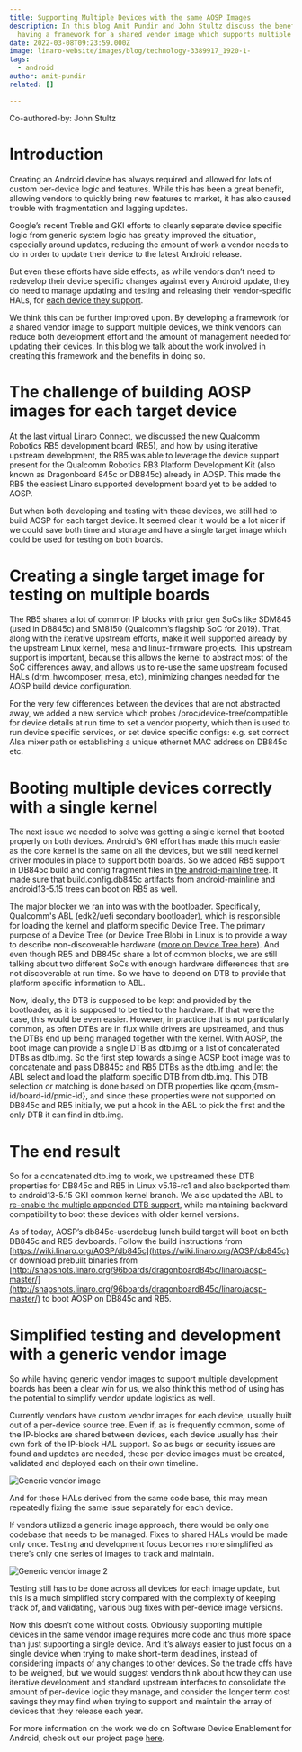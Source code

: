 ```yaml
---
title: Supporting Multiple Devices with the same AOSP Images
description: In this blog Amit Pundir and John Stultz discuss the benefits of
  having a framework for a shared vendor image which supports multiple devices.
date: 2022-03-08T09:23:59.000Z
image: linaro-website/images/blog/technology-3389917_1920-1-
tags:
  - android
author: amit-pundir
related: []

---
```


Co-authored-by: John Stultz

# Introduction

Creating an Android device has always required and allowed for lots of custom per-device logic and features. While this has been a great benefit, allowing vendors to quickly bring new features to market, it has also caused trouble with fragmentation and lagging updates.

Google’s recent Treble and GKI efforts to cleanly separate device specific logic from generic system logic has greatly improved the situation, especially around updates, reducing the amount of work a vendor needs to do in order to update their device to the latest Android release.

But even these efforts have side effects, as while vendors don’t need to redevelop their device specific changes against every Android update, they do need to manage updating and testing and releasing their vendor-specific HALs, for [each device they support](https://android-developers.googleblog.com/2020/12/treble-plus-one-equals-four.html).

We think this can be further improved upon. By developing a framework for a shared vendor image to support multiple devices, we think vendors can reduce both development effort and the amount of management needed for updating their devices. In this blog we talk about the work involved in creating this framework and the benefits in doing so.

# The challenge of building AOSP images for each target device

At the [last virtual Linaro Connect](https://resources.linaro.org/en/resource/8sjfJfUNX3qitL5MW6Tbfz), we discussed the new Qualcomm Robotics RB5 development board (RB5), and how by using iterative upstream development, the RB5 was able to leverage the device support present for the Qualcomm Robotics RB3 Platform Development Kit (also known as Dragonboard 845c or DB845c) already in AOSP. This made the RB5 the easiest Linaro supported development board yet to be added to AOSP.

But when both developing and testing with these devices, we still had to build AOSP for each target device. It seemed clear it would be a lot nicer if we could save both time and storage and have a single target image which could be used for testing on both boards.

# Creating a single target image for testing on multiple boards

The RB5 shares a lot of common IP blocks with prior gen SoCs like SDM845 (used in DB845c) and SM8150 (Qualcomm’s flagship SoC for 2019). That, along with the iterative upstream efforts, make it well supported already by the upstream Linux kernel, mesa and linux-firmware projects. This upstream support is important, because this allows the kernel to abstract most of the SoC differences away, and allows us to re-use the same upstream focused HALs (drm\_hwcomposer, mesa, etc), minimizing changes needed for the AOSP build device configuration.

For the very few differences between the devices that are not abstracted away, we added a new service which probes /proc/device-tree/compatible for device details at run time to set a vendor property, which then is used to run device specific services, or set device specific configs: e.g. set correct Alsa mixer path or establishing a unique ethernet MAC address on DB845c etc.

# Booting multiple devices correctly with a single kernel

The next issue we needed to solve was getting a single kernel that booted properly on both devices. Android's GKI effort has made this much easier as the core kernel is the same on all the devices, but we still need kernel driver modules in place to support both boards. So we added RB5 support in DB845c build and config fragment files in [the android-mainline tree](https://android-review.googlesource.com/c/kernel/common/+/1791854/). It made sure that build.config.db845c artifacts from android-mainline and android13-5.15 trees can boot on RB5 as well.

The major blocker we ran into was with the bootloader.  Specifically, Qualcomm's ABL (edk2/uefi secondary bootloader), which is responsible for loading the kernel and platform specific Device Tree. The primary purpose of a Device Tree (or Device Tree Blob) in Linux is to provide a way to describe non-discoverable hardware ([more on Device Tree here](https://elinux.org/Device_Tree_Reference)). And even though RB5 and DB845c share a lot of common blocks, we are still talking about two different SoCs with enough hardware differences that are not discoverable at run time. So we have to depend on DTB to provide that platform specific information to ABL.

Now, ideally, the DTB is supposed to be kept and provided by the bootloader, as it is supposed to be tied to the hardware. If that were the case, this would be even easier. However, in practice that is not particularly common, as often DTBs are in flux while drivers are upstreamed, and thus the DTBs end up being managed together with the kernel.  With AOSP, the boot image can provide a single DTB as dtb.img or a list of concatenated DTBs as dtb.img. So the first step towards a single AOSP boot image was to concatenate and pass DB845c and RB5 DTBs as the dtb.img, and let the ABL select and load the platform specific DTB from dtb.img. This DTB selection or matching is done based on DTB properties like qcom,{msm-id/board-id/pmic-id}, and since these properties were not supported on DB845c and RB5 initially, we put a hook in the ABL to pick the first and the only DTB it can find in dtb.img.

# The end result

So for a concatenated dtb.img to work, we upstreamed these DTB properties for DB845c and RB5 in Linux v5.16-rc1 and also backported them to android13-5.15 GKI common kernel branch. We also updated the ABL to [re-enable the multiple appended DTB support](https://git.linaro.org/landing-teams/working/qualcomm/abl.git/commit/?id=08d45c5), while maintaining backward compatibility to boot these devices with older kernel versions.

As of today, AOSP’s db845c-userdebug lunch build target will boot on both DB845c and RB5 devboards. Follow the build instructions from [https://wiki.linaro.org/AOSP/db845c](https://wiki.linaro.org/AOSP/db845c) or download prebuilt binaries from [http://snapshots.linaro.org/96boards/dragonboard845c/linaro/aosp-master/](http://snapshots.linaro.org/96boards/dragonboard845c/linaro/aosp-master/) to boot AOSP on DB845c and RB5.

# Simplified testing and development with a generic vendor image

So while having generic vendor images to support multiple development boards has been a clear win for us, we also think this method of using has the potential to simplify vendor update logistics as well.

Currently vendors have custom vendor images for each device, usually built out of a per-device source tree. Even if, as is frequently common, some of the IP-blocks are shared between devices, each device usually has their own fork of the IP-block HAL support. So as bugs or security issues are found and updates are needed, these per-device images must be created, validated and deployed each on their own timeline.

![Generic vendor image](/linaro-website/images/blog/generic-vendor-image-1)

And for those HALs derived from the same code base, this may mean repeatedly fixing the same issue separately for each device.

If vendors utilized a generic image approach, there would be only one codebase that needs to be managed. Fixes to shared HALs would be made only once. Testing and development focus becomes more simplified as there’s only one series of images to track and maintain.

![Generic vendor image 2](/linaro-website/images/blog/generic-vendor-image-2)

Testing still has to be done across all devices for each image update, but this is a much simplified story compared with the complexity of keeping track of, and validating, various bug fixes with per-device image versions.

Now this doesn’t come without costs. Obviously supporting multiple devices in the same vendor image requires more code and thus more space than just supporting a single device. And it’s always easier to just focus on a single device when trying to make short-term deadlines, instead of considering impacts of any changes to other devices. So the trade offs have to be weighed, but we would suggest vendors think about how they can use iterative development and standard upstream interfaces to consolidate the amount of per-device logic they manage, and consider the longer term cost savings they may find when trying to support and maintain the array of devices that they release each year.

For more information on the work we do on Software Device Enablement for Android, check out our project page [here](https://linaro.atlassian.net/wiki/spaces/SDEFAU/overview).

